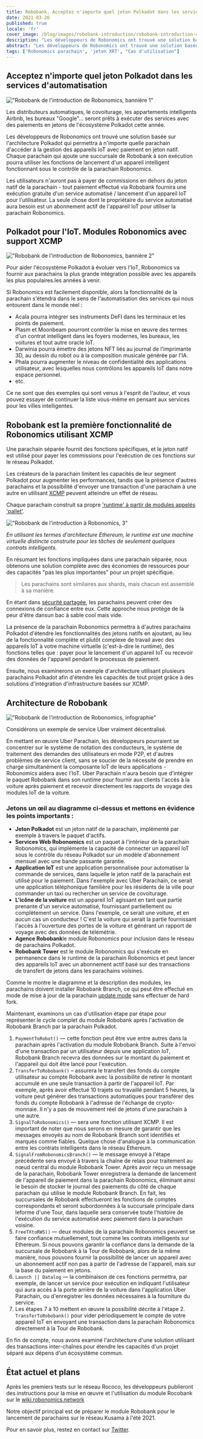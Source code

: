 ```yaml
---
title: Robobank. Acceptez n'importe quel jeton Polkadot dans les services d'automatisation
date: 2021-03-26
published: true
locale: 'fr'
cover_image: /blog/images/robobank-introduction/robobank-introduction-cover.jpg
description: "Les développeurs de Robonomics ont trouvé une solution basée sur l'architecture Polkadot qui permettra à n'importe quelle parachain d'accéder à la gestion des appareils IoT avec paiement en jeton natif"
abstract: "Les développeurs de Robonomics ont trouvé une solution basée sur l'architecture Polkadot qui permettra à n'importe quelle parachain d'accéder à la gestion des appareils IoT avec paiement en jeton natif"
tags: ['Robonomics parachain', 'jeton XRT', "Cas d'utilisation"]
---
```


<section class="animate-inside">

## Acceptez n'importe quel jeton Polkadot dans les services d'automatisation

</section>

<section class="animate-inside">

!["Robobank de l'introduction de Robonomics, bannière 1"](/blog/images/robobank-introduction/robobank-introduction-banner-1.jpg)

</section>

Les distributeurs automatiques, le covoiturage, les appartements intelligents Airbnb, les bureaux "Google"... seront prêts à exécuter des services avec des paiements en jetons de l'écosystème Polkadot cette année.

Les développeurs de Robonomics ont trouvé une solution basée sur l'architecture Polkadot qui permettra à n'importe quelle parachain d'accéder à la gestion des appareils IoT avec paiement en jeton natif. Chaque parachain qui ajoute une succursale de Robobank à son exécution pourra utiliser les fonctions de lancement d'un appareil intelligent fonctionnant sous le contrôle de la parachain Robonomics.


Les utilisateurs n'auront pas à payer de commissions en dehors du jeton natif de la parachain - tout paiement effectué via Robobank fournira une exécution gratuite d'un service automatisé / lancement d'un appareil IoT pour l'utilisateur. La seule chose dont le propriétaire du service automatisé aura besoin est un abonnement actif de l'appareil IoT pour utiliser la parachain Robonomics.

<section class="animate-inside">

## Polkadot pour l'IoT. Modules Robonomics avec support XCMP

</section>

<section class="animate-inside">

!["Robobank de l'introduction de Robonomics, bannière 2"](/blog/images/robobank-introduction/robobank-introduction-banner-2.jpg)

</section>

Pour aider l'écosystème Polkadot à évoluer vers l'IoT, Robonomics va fournir aux parachains la plus grande intégration possible avec les appareils les plus populaires.les années à venir.


Si Robonomics est facilement disponible, alors la fonctionnalité de la parachain s'étendra dans le sens de l'automatisation des services qui nous entourent dans le monde réel :


* Acala pourra intégrer ses instruments DeFI dans les terminaux et les points de paiement.
* Plasm et Moonbeam pourront contrôler la mise en œuvre des termes d'un contrat intelligent dans les foyers modernes, les bureaux, les voitures et tout autre oracle IoT.
* Darwinia pourra émettre des jetons NFT liés au journal de l'imprimante 3D, au dessin du robot ou à la composition musicale générée par l'IA.
* Phala pourra augmenter le niveau de confidentialité des applications utilisateur, avec lesquelles nous contrôlons les appareils IoT dans notre espace personnel.
* etc.


Ce ne sont que des exemples qui sont venus à l'esprit de l'auteur, et vous pouvez essayer de continuer la liste vous-même en pensant aux services pour les villes intelligentes.

<section class="animate-inside">

## Robobank est la première fonctionnalité de Robonomics utilisant XCMP

</section>


Une parachain séparée fournit des fonctions spécifiques, et le jeton natif est utilisé pour payer les commissions pour l'exécution de ces fonctions sur le réseau Polkadot.

Les créateurs de la parachain limitent les capacités de leur segment Polkadot pour augmenter les performances, tandis que la présence d'autres parachains et la possibilité d'envoyer une transaction d'une parachain à une autre en utilisant [XCMP](https://wiki.polkadot.network/docs/en/learn-crosschain) peuvent atteindre un effet de réseau.

Chaque parachain construit sa propre ['runtime' à partir de modules appelés 'pallet'](https://substrate.dev/docs/en/knowledgebase/runtime/).

<section class="animate-inside">

!["Robobank de l'introduction à Robonomics, 3"](/blog/images/robobank-introduction/robobank-introduction-3.png)

*En utilisant les termes d'architecture Ethereum, le runtime est une machine virtuelle distincte construite pour les tâches de seulement quelques contrats intelligents.*

</section>

En résumant les fonctions impliquées dans une parachain séparée, nous obtenons une solution complète avec des économies de ressources pour des capacités "pas les plus importantes" pour un projet spécifique.

<section class="animate-inside">

> Les parachains sont similaires aux shards, mais chacun est assemblé à sa manière.

</section>

En étant dans [sécurité partagée](https://wiki.polkadot.network/docs/en/learn-security#shared-security), les parachains peuvent créer des connexions de confiance entre eux. Cette approche nous protège de la peur d'être dansun bac à sable cool mais vide.

La présence de la parachain Robonomics permettra à d'autres parachains Polkadot d'étendre les fonctionnalités des jetons natifs en ajoutant, au lieu de la fonctionnalité complète et plutôt complexe de travail avec des appareils IoT à votre machine virtuelle (c'est-à-dire le runtime), des fonctions telles que : payer pour le lancement d'un appareil IoT ou recevoir des données de l'appareil pendant le processus de paiement.

Ensuite, nous examinerons un exemple d'architecture utilisant plusieurs parachains Polkadot afin d'étendre les capacités de tout projet grâce à des solutions d'intégration d'infrastructure basées sur XCMP.

<section class="animate-inside">

## Architecture de Robobank

</section>

<section class="animate-inside">

!["Robobank de l'introduction de Robonomics, infographie"](/blog/images/robobank-introduction/robobank-introduction-infographics.png)

</section>

Considérons un exemple de service Uber vraiment décentralisé.

En mettant en œuvre Uber Parachain, les développeurs pourraient se concentrer sur le système de notation des conducteurs, le système de traitement des demandes des utilisateurs en mode P2P, et d'autres problèmes de service client, sans se soucier de la nécessité de prendre en charge simultanément la composante IoT de leurs applications - Robonomics aidera avec l'IoT. Uber Parachain n'aura besoin que d'intégrer le paquet Robobank dans son runtime pour fournir aux clients l'accès à la voiture après paiement et recevoir directement les rapports de voyage des modules IoT de la voiture.

### Jetons un œil au diagramme ci-dessus et mettons en évidence les points importants :

* **Jeton Polkadot** est un jeton natif de la parachain, implémenté par exemple à travers le paquet d'actifs.
* **Services Web Robonomics** est un paquet à l'intérieur de la parachain Robonomics, qui implémente la capacité de connecter un appareil IoT sous le contrôle du réseau Polkadot sur un modèle d'abonnement mensuel avec une bande passante garantie.
* **Application IoT** est une application personnalisée pour automatiser la commande de services, dans laquelle le jeton natif de la parachain est utilisé pour le paiement. Dans l'exemple avec Uber Parachain, ce serait une application téléphonique familière pour les résidents de la ville pour commander un taxi ou rechercher un service de covoiturage.
* **L'icône de la voiture** est un appareil IoT agissant en tant que partie prenante d'un service automatisé, fournissant partiellement ou complètement un service. Dans l'exemple, ce serait une voiture, et en aucun cas un conducteur ! C'est la voiture qui serait la partie fournissant l'accès à l'ouverture des portes de la voiture et générant un rapport de voyage avec des données de télémétrie.
* **Agence Robobank**le module Robonomics pour inclusion dans le réseau de parachains Polkadot.
* **Robobank Tower** est le module Robonomics qui s'exécute en permanence dans le runtime de la parachain Robonomics et peut lancer des appareils IoT avec un abonnement actif basé sur des transactions de transfert de jetons dans les parachains voisines.

Comme le montre le diagramme et la description des modules, les parachains doivent installer Robobank Branch, ce qui peut être effectué en mode de mise à jour de la parachain [update mode](https://wiki.polkadot.network/docs/en/build-protocol-info#runtime-upgrades) sans effectuer de hard fork.

Maintenant, examinons un cas d'utilisation étape par étape pour représenter le cycle complet du module Robobank après l'activation de Robobank Branch par la parachain Polkadot.

1. `PaymentToRobot()` — cette fonction peut être vue entre autres dans la parachain après l'activation du module Robobank Branch. Suite à l'envoi d'une transaction par un utilisateur depuis une application IoT, Robobank Branch recevra des données sur le montant du paiement et l'appareil qui doit être lancé pour l'exécution.
2. `TransferToRobobank()` – assurera le transfert des fonds du compte utilisateur au compte Robobank avec la possibilité de retirer le montant accumulé en une seule transaction à partir de l'appareil IoT. Par exemple, après avoir effectué 10 trajets ou travaillé pendant 5 heures, la voiture peut générer des transactions automatiques pour transférer des fonds du compte Robobank à l'adresse de l'échange de crypto-monnaie. Il n'y a pas de mouvement réel de jetons d'une parachain à une autre.
3. `SignalToRobonomics()` — sera une fonction utilisant XCMP. Il est important de noter que nous serons en mesure de garantir que les messages envoyés au nom de Robobank Branch sont identifiés et marqués comme fiables. Quelque chose d'analogue à la communication entre les contrats intelligents dans le réseau Ethereum.
4. `SignalFromRobonomicsBranch()`  — le message envoyé à l'étape précédente sera envoyé à travers la chaîne de relais pour traitement au nœud central du module Robobank Tower. Après avoir reçu un message de la parachain, Robobank Tower enregistrera la demande de lancement de l'appareil de paiement dans la parachain Robonomics, éliminant ainsi le besoin de stocker le journal des paiements du côté de chaque parachain qui utilise le module Robobank Branch. En fait, les succursales de Robobank effectueront les fonctions de comptes correspondants et seront subordonnées à la succursale principale dans leforme d'une Tour, dans laquelle sera conservée toute l'histoire de l'exécution du service automatisé avec paiement dans la parachain voisine.
5. `FreeTXtoRWS()` — deux modules de la parachain Robonomics peuvent se faire confiance mutuellement, tout comme les contrats intelligents sur Ethereum. Si nous pouvons garantir la confiance dans la demande de la succursale de Robobank à la Tour de Robobank, alors de la même manière, nous pouvons fournir la possibilité de lancer un appareil avec un abonnement actif non pas à partir de l'adresse de l'appareil, mais sur la base du paiement en jetons.
6. `Launch || Datalog` — la combinaison de ces fonctions permettra, par exemple, de lancer un service pour exécution en indiquant l'utilisateur qui aura accès à la porte arrière de la voiture dans l'application Uber Parachain, ou d'enregistrer les données nécessaires à la fourniture du service.
7. Les étapes 7 à 10 mettent en œuvre la possibilité décrite à l'étape 2. `TransferToRobobank()` pour vider périodiquement le compte de votre appareil IoT en envoyant une transaction dans la parachain Robonomics directement à la Tour de Robobank.

En fin de compte, nous avons examiné l'architecture d'une solution utilisant des transactions inter-chaînes pour étendre les capacités d'un projet séparé aux dépens d'un écosystème commun.

<section class="animate-inside">

## État actuel et plans

</section>

Après les premiers tests sur le réseau Rococo, les développeurs publieront des instructions pour la mise en œuvre et l'utilisation du module Rocobank sur le [wiki.robonomics.network](https://wiki.robonomics.network/)

Notre objectif principal est de préparer le module Robobank pour le lancement de parachains sur le réseau Kusama à l'été 2021.

Pour en savoir plus, restez en contact sur [Twitter](https://twitter.com/AIRA_Robonomics).